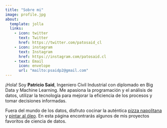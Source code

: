 ```yaml
---
title: "Sobre mi"
image: profile.jpg
about:
  template: jolla
  links:
    - icon: twitter
      text: Twitter
      href: https://twitter.com/patosaid_cl
    - icon: instagram
      text: Instagram
      href: https://instagram.com/patosaid.cl
    - text: Email
      icon: envelope
      url: "mailto:psaidp2@gmail.com"
---
```


¡Hola! Soy **Patricio Said**, Ingeniero Civil Industrial con diplomado en Big Data y Machine Learning. Me apasiona la programación y el análisis de datos, utilizar la tecnología para mejorar la eficiencia de los procesos y tomar decisiones informadas.

Fuera del mundo de los datos, disfruto cocinar la auténtica [pizza napolitana](https://es.wikipedia.org/wiki/Pizza_napolitana) y [pintar al óleo](https://www.instagram.com/p/C_eCqyDy-2A/?img_index=1). En esta página encontrarás algunos de mis proyectos favoritos de ciencia de datos.
